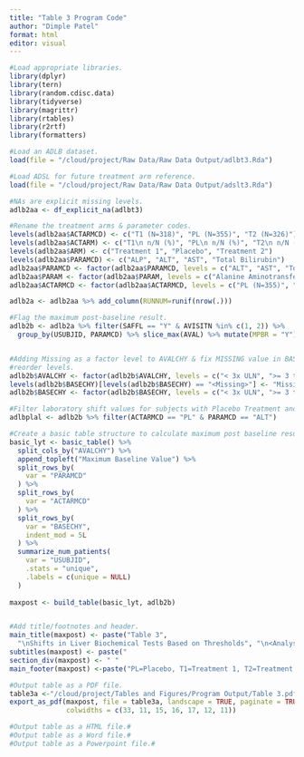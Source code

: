 ```yaml
---
title: "Table 3 Program Code"
author: "Dimple Patel"
format: html
editor: visual
---
```


```r
#Load appropriate libraries.
library(dplyr)
library(tern)
library(random.cdisc.data)
library(tidyverse)
library(magrittr)
library(rtables)
library(r2rtf)
library(formatters)

#Load an ADLB dataset.
load(file = "/cloud/project/Raw Data/Raw Data Output/adlbt3.Rda")          

#Load ADSL for future treatment arm reference.
load(file = "/cloud/project/Raw Data/Raw Data Output/adslt3.Rda") 

#NAs are explicit missing levels.
adlb2aa <- df_explicit_na(adlbt3)

#Rename the treatment arms & parameter codes.
levels(adlb2aa$ACTARMCD) <- c("T1 (N=318)", "PL (N=355)", "T2 (N=326)")
levels(adlb2aa$ACTARM) <- c("T1\n n/N (%)", "PL\n n/N (%)", "T2\n n/N (%)")
levels(adlb2aa$ARM) <- c("Treatment 1", "Placebo", "Treatment 2")
levels(adlb2aa$PARAMCD) <- c("ALP", "ALT", "AST", "Total Bilirubin")
adlb2aa$PARAMCD <- factor(adlb2aa$PARAMCD, levels = c("ALT", "AST", "Total Bilirubin", "ALP"))
adlb2aa$PARAM <- factor(adlb2aa$PARAM, levels = c("Alanine Aminotransferase Measurement", "Aspartate Aminotransferase Measurement", "Total Bilirubin Measurement", "Alkaline Phosphatase Measurement"))
adlb2aa$ACTARMCD <- factor(adlb2aa$ACTARMCD, levels = c("PL (N=355)", "T1 (N=318)", "T2 (N=326)")) 

adlb2a <- adlb2aa %>% add_column(RUNNUM=runif(nrow(.)))

#Flag the maximum post-baseline result.
adlb2b <- adlb2a %>% filter(SAFFL == "Y" & AVISITN %in% c(1, 2)) %>%
  group_by(USUBJID, PARAMCD) %>% slice_max(AVAL) %>% mutate(MPBR = "Y")


#Adding Missing as a factor level to AVALCHY & fix MISSING value in BASECHY variables &
#reorder levels.
adlb2b$AVALCHY <- factor(adlb2b$AVALCHY, levels = c("< 3x ULN", ">= 3 to < 5x ULN", ">= 5 to < 10x ULN", ">= 10 to < 20x ULN", ">= 20x ULN", "Missing"))
levels(adlb2b$BASECHY)[levels(adlb2b$BASECHY) == "<Missing>"] <- "Missing"
adlb2b$BASECHY <- factor(adlb2b$BASECHY, levels = c("< 3x ULN", ">= 3 to < 5x ULN", ">= 5 to < 10x ULN", ">= 10 to < 20x ULN", ">= 20x ULN", "Missing"))

#Filter laboratory shift values for subjects with Placebo Treatment and ALT as PARAMCD.
adlbplal <- adlb2b %>% filter(ACTARMCD == "PL" & PARAMCD == "ALT")

#Create a basic table structure to calculate maximum post baseline result.
basic_lyt <- basic_table() %>%
  split_cols_by("AVALCHY") %>%
  append_topleft("Maximum Baseline Value") %>%
  split_rows_by(
    var = "PARAMCD"
  ) %>%
  split_rows_by(
    var = "ACTARMCD"
  ) %>% 
  split_rows_by(
    var = "BASECHY",
    indent_mod = 5L
  ) %>% 
  summarize_num_patients(
    var = "USUBJID",
    .stats = "unique",
    .labels = c(unique = NULL)
  ) 
 
maxpost <- build_table(basic_lyt, adlb2b)


#Add title/footnotes and header.
main_title(maxpost) <- paste("Table 3", 
  "\nShifts in Liver Biochemical Tests Based on Thresholds", "\n<Analysis Set>")
subtitles(maxpost) <- paste("                                                                             Maximum Post-Baseline Result")
section_div(maxpost) <- " "
main_footer(maxpost) <-paste("PL=Placebo, T1=Treatment 1, T2=Treatment 2, ALT=alanine aminotransferase, AST=aspartate aminotransferase, ALP=alkaline phosphatase;", "\nN=number of applicable subjects in treatment arm; n=actual applicable observed number with values.")

#Output table as a PDF file.
table3a <-"/cloud/project/Tables and Figures/Program Output/Table 3.pdf"
export_as_pdf(maxpost, file = table3a, landscape = TRUE, paginate = TRUE, 
              colwidths = c(33, 11, 15, 16, 17, 12, 11))

#Output table as a HTML file.#
#Output table as a Word file.#
#Output table as a Powerpoint file.#


```
